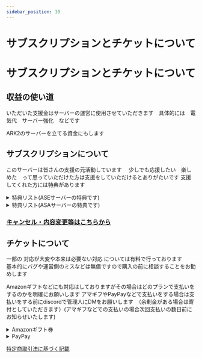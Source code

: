 ```yaml
---
sidebar_position: 10
---
```

# サブスクリプションとチケットについて



<head>
  <script async src="https://js.stripe.com/v3/pricing-table.js"></script>
</head>

# サブスクリプションとチケットについて

## 収益の使い道

いただいた支援金はサーバーの運営に使用させていただきます　具体的には　電気代　サーバー強化　などです

ARK2のサーバーを立てる資金にもします

## サブスクリプションについて
このサーバーは皆さんの支援の元活動しています　
少しでも応援したい　楽しめた　って思っていただけた方は支援をしていただけるとありがたいです
支援してくれた方には特典があります

<details>
 <summary>特典リスト(ASEサーバーの特典です)</summary>

  特典/プラン          | ドードー | ラプトル | レックス | ギガノト
  ------------------ | -------- | ------- | ------- |---------
  バグサポート※1　　 | ○     | ○      | ○     | ○
  GEN2・エクス通知※2　　 | ×     | ○      | ○     | ○
  新マップ・イベントマップ先行プレイ　　 | ×     | ○      | ○     | ○
  新マップ・イベントマップ先行プレイ招待※3　　 | ×     | ×     | 1人     | 2人
  サバイバー・トライブ修復 | ×     | ×     | ○     | ○
  転送バグ保障　　　　 | ×     | ○     | ○     | ○
  拠点維持ミスロールバック対応 | ×     | ×     | ×    | ○
  アイテムの配布（毎月） | 1つ     | 2つ      | 3つ     | 4つ
  [ARKショップポイント（30分ごとに）](/docs/ase/arkapi/arkshop.md) | 40     | 70      | 120     | 150
  [アイテムの取り寄せ機能と範囲](/docs/ase/arkapi/pullitem.md) | ×     | ○ 3     | ○  7   | ○ 10
  サーバーの立て方の質問等 | ×     | ○      | ○     | ○
  [テイム済み恐竜検索機能](/docs/ase/arkapi/dinotracker.md)  | ×     | ○      | ○     | ○ 
  
  ※ 1
  - 埋もれた死体回収 補填
  - バグによるアイテムロスト補填
  - その他対応に時間のかかるもの
  上記のサポートを指します
  運営側のミスによるサポートは無償対応です
  ※2通知例

  <img src="/img/join/GEN2.jpg" alt="代替テキスト" width="400" height="200"/>

  <img src="/img/join/OSD.jpg" alt="代替テキスト" width="400" height="200"/>

  ※3　先行プレイ権がない方を招待して先行プレイを一緒にできるようになります

  アイテム配布内容          | ドードー | ラプトル | レックス | ギガノト
  ------------------ | -------- | ------- | ------- |---------
  チビペット紫以下　　 | ○     | ○      | ○     | ○
  チビペット黄以上　　 | ×     | ○      | ○     | ○
  色指定紫以下　　　　 | ×     | ○      | ○     | ○
  色指定黄以上　　　　 | ×     | ×      | ○     | ○
  通常手に入るスキン   | ×     | ○      | ○     | ○
  通常手に入らないスキン   | ×     | ×      | ○     | ○
  ひげ・髪型　　　　   | ×     | ○      | ○     | ○
  エモート　　　　   | ×     | ×      | ○     | ○

上記の特典の1部はSteamIDの申請をした後にご利用いただけます

</details>

<details>
  <summary>特典リスト(ASAサーバーの特典です)</summary>

  特典リスト(ASAサーバーの特典です)

  特典/プラン          | ドードー | ラプトル | レックス | ギガノト
  ------------------ | -------- | ------- | ------- |---------
  バグサポート※1　 | ○     | ○     | ○     | ○
  新マップ(MODマップ含む)招待人数　　 | 0     | 1     | 2     | 3
  サバイバー・トライブ修復 | ×     | ○    | ○     | ○

  ※1サポート範囲
  - 埋もれた死体回収 補填※2
  - バグによるアイテムロスト補填※2
  - その他対応に時間のかかるもの
  上記のサポートを指します
  運営側のミスによるサポートは無償対応です
  ※2補填について
  ASAでは管理ツールがまだ機能が少ないため、数値指定のアイテムなど出せない場合がございます
  ご了承ください 品質が関係ないエレメントなどは補填可能です
  恐竜の補填はできません
上記の特典の1部はEOSIDの申請をした後にご利用いただけます

</details>


<stripe-pricing-table class="for-light" pricing-table-id="prctbl_1O7dGhFQiLh6QgbCoRVIJFsx"
publishable-key="pk_live_51MdoPgFQiLh6QgbCPRgVejcA5lByeWABkIolrWUdJ9LXTsTvDJIVCuctIhCIp0bEuD9CsFtoKcnRRYV3nX7qpVTy00Bu7OVZad" />
<stripe-pricing-table class="for-dark" pricing-table-id="prctbl_1O7dGhFQiLh6QgbCoRVIJFsx"
publishable-key="pk_live_51MdoPgFQiLh6QgbCPRgVejcA5lByeWABkIolrWUdJ9LXTsTvDJIVCuctIhCIp0bEuD9CsFtoKcnRRYV3nX7qpVTy00Bu7OVZad" />

### [キャンセル・内容変更等はこちらから](https://billing.stripe.com/p/login/3cseX86EIgRt8ms288)


## チケットについて

一部の 対応が大変や本来は必要ない対応 については有料で行っております  
基本的にバグや運営側のミスなどは無償ですので購入の前に相談することをお勧めします

<stripe-pricing-table class="for-light" pricing-table-id="prctbl_1MecdrFQiLh6QgbCMVxchOTK" publishable-key="pk_live_51MdoPgFQiLh6QgbCPRgVejcA5lByeWABkIolrWUdJ9LXTsTvDJIVCuctIhCIp0bEuD9CsFtoKcnRRYV3nX7qpVTy00Bu7OVZad" />
<stripe-pricing-table class="for-dark" pricing-table-id="prctbl_1N0PQWFQiLh6QgbCgqJIkrcB" publishable-key="pk_live_51MdoPgFQiLh6QgbCPRgVejcA5lByeWABkIolrWUdJ9LXTsTvDJIVCuctIhCIp0bEuD9CsFtoKcnRRYV3nX7qpVTy00Bu7OVZad" />



Amazonギフトなどにも対応はしておりますがその場合はどのプランで支払いをするのかを明確にお願いします 
アマギフやPayPayなどで支払いをする場合は支払いをする前にdiscordで管理人にDMをお願いします　（余剰金がある場合は寄付としていただきます）(アマギフなどでの支払いの場合次回支払いの数日前にお知らせいたします)

<details>
  <summary>Amazonギフト券</summary>

  Amazon ＠てりにらにDMでコードを送っていただくか　terinira@gmail.com のアカウントに 送ってください
</details>

<details>
  <summary>PayPay</summary>

  PayPay　ID terinira に送金してください
</details>


[特定商取引法に基づく記載](/docs/law/commerce)

